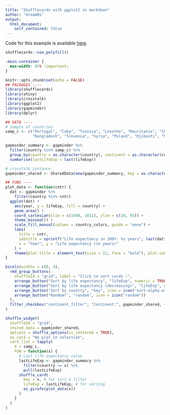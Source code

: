 ```yaml
---
title: "Shufflecards with ggplot2 in markdown"
author: "dreamRs"
output:
  html_document:
    self_contained: false
---
```


Code for this example is available [here](https://github.com/dreamRs/shufflecards/blob/master/inst/examples/gapminder-md-ggplot2/index.Rmd).

<!-- Make it work in IE -->
```r
shufflecards::use_polyfill()
```


<!-- custom CSS to make the document full width -->
```css
.main-container {
  max-width: 95% !important;
}
```


```r
knitr::opts_chunk$set(echo = FALSE)
## PACKAGES ----
library(shufflecards)
library(shiny)
library(crosstalk)
library(ggplot2)
library(gapminder)
library(dplyr)

## DATA ---- 
# Sample of countries
samp_c <- c("Portugal", "Cuba", "Tunisia", "Lesotho", "Mauritania", "Chile",
            "Bangladesh", "Slovenia", "Syria", "Poland", "Djibouti", "Myanmar")

gapminder_summary <- gapminder %>% 
  filter(country %in% samp_c) %>% 
  group_by(country = as.character(country), continent = as.character(continent)) %>%
  summarise(lastLifeExp = last(lifeExp))

# crosstalk instance
gapminder_shared <- SharedData$new(gapminder_summary, key = as.character(gapminder_summary$country))

## FUNS ----
plot_data <- function(cntr) {
  dat <- gapminder %>%
    filter(country %in% cntr)
  ggplot(dat) +
    aes(year, y = lifeExp, fill = country) +
    geom_area() +
    coord_cartesian(xlim = c(1948, 2011), ylim = c(10, 95)) +
    theme_minimal() +
    scale_fill_manual(values = country_colors, guide = "none") +
    labs(
      title = cntr, 
      subtitle = sprintf("Life expectancy in 2007: %s years", last(dat$lifeExp)),
      x = "Year", y = "Life expectancy (in years)"
    ) +
    theme(plot.title = element_text(size = 22, face = "bold"), plot.subtitle = element_text(size = 16))
}
```

<!-- sorting buttons & crosstalk inputs -->
```r
bscols(widths = c(8, 4),
  rmd_group_buttons(
    shuffleId = "grid", label = "Click to sort cards !",
    arrange_button("Sort by life expectancy", "lifeExp", numeric = TRUE, icon = icon("sort-numeric-asc")),
    arrange_button("Sort by life expectancy (decreasing)", "lifeExp", numeric = TRUE, desc = TRUE, icon = icon("sort-numeric-desc")),
    arrange_button("Sort by country", "key", icon = icon("sort-alpha-asc")),
    arrange_button("Random!", "random", icon = icon("random"))
  ),
  filter_checkbox("continent_filter", "Continent:", gapminder_shared, ~continent, inline = TRUE)
)

```

<!-- Grid -->
```r
shuffle_widget(
  shuffleId = "grid",
  shared_data = gapminder_shared,
  options = shuffle_options(is_centered = TRUE),
  no_card = "No plot in selection",
  card_list = lapply(
    X = samp_c,
    FUN = function(x) {
      # Last life expectancy value
      lastLifeExp <- gapminder_summary %>%
        filter(country == x) %>%
        pull(lastLifeExp)
      shuffle_card(
        key = x, # for sort & filter
        lifeExp = lastLifeExp, # for sorting
        as_girafe(plot_data(x))
      )
    }
  )
)
```


